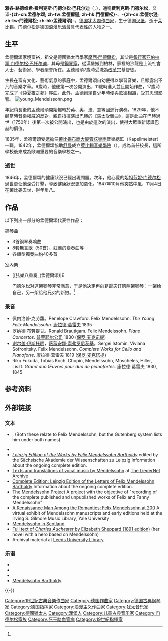 {{Multiple issues|
{{Expand language|en|time=2021-11-17|status=yes}}
{{Refimprove|time=2021-11-17T13:27:06+00:00}}
}}
{{noteTA
|G1=Music
|T=zh-cn:费利克斯·门德尔松·巴托尔迪; zh-tw:費利克斯·孟德爾頌·巴托爾迪; zh-hk:費利斯·孟德爾遜; 
}}
{{Infobox classical
| 中文名       = 费利克斯·门德尔松
| 画像         = Mendelssohn_Bartholdy.jpg
| 附注         =1839年的门德尔松，{{link-en|詹姆斯·沃伦·柴尔德|James Warren Childe}}所绘
| 原文名       = Jakob Ludwig Felix Mendelssohn Bartholdy         
| 国别         = {{flag|German Confederation}}    
| 出生日期     = {{birth date|1809|2|3}}
| 出生地       = {{flagicon|Hamburg}} [[漢堡漢薩自由市|漢堡漢薩自由市]]
| 逝世日期     = {{death date and age|1847|11|4|1809|2|3}}
| 逝世地       = {{flag|Kingdom of Saxony}}[[莱比锡|莱比锡]]
| 所属时期     = [[浪漫主义|浪漫主义]]
| 所属乐派     =
| 擅长作品类型 = [[交響曲|交响曲]]、[[协奏曲|协奏曲]]、[[管弦乐|管弦乐]]、[[清唱剧|清唱剧]]、[[室内乐|室内乐]]、钢琴独奏曲、[[艺术歌曲|艺术歌曲]]、[[合唱|合唱]]
| 代表作       = 五部交响曲，小提琴协奏曲，戏剧配乐《[[仲夏夜之梦_(门德尔松)|仲夏夜之梦]]》，赫布里底群岛（芬格尔山洞）序曲，清唱剧《圣保罗》、《[[以利亞_(孟德爾遜)|以利亚]]》，[[小提琴协奏曲_(门德尔松)|小提琴协奏曲]]，六部编号弦乐四重奏，两部钢琴三重奏，[[弦樂八重奏_(孟德爾頌)|弦乐八重奏]]，钢琴《[[無言歌|無言歌]]》八册
| 师从         = {{link-de|卡尔·弗里德里希·策尔特|Carl Friedrich Zelter|策尔特}}、[[伊格纳兹·莫谢莱斯|莫谢莱斯]]、[[约翰·尼波默克·胡梅尔|胡梅尔]]
| 学生         =
| 官方网站     =
}}

'''雅各·路德维希·费利克斯·门德尔松·巴托尔迪'''（{{lang-de|Jakob Ludwig Felix Mendelssohn Bartholdy}}，{{bd|1809年|2月3日|1847年|11月4日|catIdx=B}}），通稱'''费利克斯·门德尔松'''，又译'''-{zh-cn:孟德尔颂; zh-tw:孟德爾遜; zh-hk:門德爾松}-'''、'''-{zh-cn:孟德尔逊; zh-tw:門德爾松; zh-hk:孟德爾頌}-'''。[[德意志邦聯|德国]][[犹太裔|犹太裔]][[作曲家|作曲家]]，生于德国[[汉堡|汉堡]]，逝于[[莱比锡|莱比锡]]。门德尔松是德国[[浪漫乐派|浪漫乐派]]最具代表性的人物之一。

== 生平 ==
孟德爾頌家境富裕，祖父是德國猶太哲學家[[摩西·門德爾松|摩西·門德爾松]]，其父是[[銀行家|銀行家]][[亚伯拉罕·门德尔松·巴托尔迪|亚伯拉罕·门德尔松·巴托尔迪]]，其母是[[鋼琴家|鋼琴家]]，從漢堡搬到柏林，家裡的沙龍是上流社會人士、藝術家、學者聚會所在。孟德爾頌7歲時受洗為[[改革宗|改革宗]]基督徒。

生長在富有文化、藝術氣息的家庭中，孟德爾頌自幼便得以學習音樂，且顯露出不凡的音樂才華。9歲時，他便第一次公開演出，11歲時進入{{link-de|柏林聲樂學院|Sing-Akademie zu Berlin}}並且開始作曲，17歲時完成了《[[仲夏夜之梦_(门德尔松)|仲夏夜之夢]]》序曲。此外，孟德爾頌自少年時便與[[約翰·沃爾夫岡·馮·歌德|歌德]]相識，受其思想影響。
[[File:young_Mendelssohn.png|thumb]]

年紀稍長後的孟德爾頌開始輾轉於英、奧、法、意等國進行演奏。1829年，他不顧當時音樂權威的反對，親自指揮演出[[约翰·塞巴斯蒂安·巴赫|巴赫]]的《[[馬太受難曲|馬太受難曲]]》，這是此曲在巴赫過世（1750年）後第一次被公開演出，也是由於這次的演出，使得大眾重新認識巴赫的價值。

1835年，孟德爾頌受邀擔任[[萊比錫布商大廈管弦樂團|萊比錫布商大廈管弦樂團]]音樂總監（Kapellmeister）一職。1842年，孟德爾頌協助[[舒曼|舒曼]]成立[[萊比錫孟德爾頌音樂戲劇學院|萊比錫音樂學院]]（{{lang-de|Hochschule für Musik und Theater Leipzig}}），成為首任校長，這所學校後來成為歐洲重要的音樂學校之一。

=== 逝世 ===
1846年，孟德爾頌的健康狀況已經出現問題。次年，他心愛的姐姐[[范妮·门德尔松|范妮·门德尔松]]過世更让他深受打擊，導致健康狀況更加惡化。1847年10月他突然中風，11月4日在萊比錫去世，得年卅八。

== 作品 ==
{{main|门德尔松作品列表|Category:孟德爾遜作品}}
以下列出一部分的孟德爾頌代表性作品：

;鋼琴曲
* 3首鋼琴奏鳴曲
* 8套[[無言歌|無言歌]]（50首）、莊嚴的變奏曲等
* 各類型獨奏曲約40多首

;室內樂
* [[弦樂八重奏_(孟德爾頌)|E{{music]]，作品20，1825年
* D小調第1號鋼琴三重奏，作品49，1839年
* [[第2號鋼琴三重奏_(孟德爾遜)|C小調第2號鋼琴三重奏]]，作品66，1845年
* 六首弦樂四重奏
* 其他各類型作品如：弦樂五重奏、鋼琴四重奏

;管絃樂
{{div col|2}}
* 交響曲
** C小調第1號交響曲，作品11，1824年
** B{{music|flat}}大調第2號交響曲〈讚美頌〉，作品52，1840年
** A小調第3號交響曲〈蘇格蘭〉，作品56，1841-42年
** A大調第4號交響曲〈義大利〉，作于1831-1833年，1833年5月13日由伦敦爱乐协会首演，由其亲自指挥。由于他不断寻求重写，因此一生中都不允许发行该乐谱。（生後編入作品90）
** D小調第5號交響曲〈宗教改革〉，1830年（遺作，後編入作品107）
** 另外12首學生時期[[絃樂交響曲_(孟德爾遜)|絃樂交響曲]]及1首絃樂賦格曲

* [[序曲|序曲]]
** 《仲夏夜之夢》序曲，作品21，1826年
** 《芬格爾洞》序曲，作品26，1830-32年
** 《風平浪靜及一帆風順》序曲，作品27，1828年
** 《呂布拉》序曲，作品95，1839年

* [[協奏曲|協奏曲]]
** G小調第1號鋼琴協奏曲，作品25，1831年
** [[第2钢琴协奏曲_(门德尔松)|D小調第2號鋼琴協奏曲]]，作品40，1837年
** [[小提琴协奏曲_(门德尔松)|E小調小提琴協奏曲]]，作品64，1844年
** D小調小提琴協奏曲，1822年
** E大調第1號雙鋼琴協奏曲，1823年
** A{{music|flat}}大調第2號雙鋼琴協奏曲，1824年

* [[劇樂|劇樂]]
** 《[[仲夏夜之梦_(门德尔松)|仲夏夜之夢]]》劇樂，作品61，1842年
{{div col end}}

;聖樂
* [[神劇|神劇]]
** 《聖保羅》，作品36，1836年
** 《[[以利亞_(孟德爾遜)|以利亞]]》，作品70，1846年
** 《基督》，1846年（未完成遺作，後編入作品97。留下的片段有合唱〈有星要出於雅各〉，和一首男聲三重唱）
* 十多首《[[詩篇|詩篇]]》合唱曲

;歌曲
* 共52首不同類型的歌曲
* 〈[[乘著歌聲的翅膀|乘著歌聲的翅膀]]〉、〈威尼斯船歌〉等

== 評價 ==
门德尔松是难得的全能型天才，生前就被廣泛認可為當代作曲家第一人，更身兼钢琴家、指挥、作曲家、教师等多重身分，在短短38年的一生中创作极为丰富。门德尔松的作品富于诗意，曲式完美而严谨，清楚地运用[[管弦乐|管弦乐]]的色彩。他的《仲夏夜之梦序曲》为[[浪漫主義音樂|浪漫主义]]作曲家描绘[[神话|神话]]仙境提供了先例。此外，他独创了[[无言歌|无言歌]]的钢琴曲体裁，对于标题音乐和钢琴艺术的发展都有着巨大的启示价值。[[彪罗|彪罗]]曾称门德尔松为[[莫扎特|莫扎特]]之后最完美的[[曲式|曲式]]大师，他的审美趣味和创作天才都深刻的影响了后来的[[浪漫主義音樂|浪漫主義音樂]]。

承前所述，孟德爾頌是巴赫「再現」的重要推手，透過他的研究和推廣，社會大眾得以重新認識巴赫作品的嚴謹架構，以及當中虔誠的信仰價值，是音樂史上極為重要的一筆貢獻。

== 個人生活 ==
=== 家庭 ===
1837年，孟德爾頌与塞西尔·夏洛蒂·索菲亚·让雷诺（Cecile Charlotte Sophia Jeanrenaud）结婚，育有三子二女。

门德尔松的姐姐[[范妮·门德尔松|范妮·门德尔松]]（1805－1847）也是作曲家。

门德尔松的妹妹{{le|雷贝卡·门德尔松|Rebecka Mendelssohn}}（1811－1858），經由博物學家[[威廉·馮·洪堡|威廉·馮·洪堡]]（柏林洪堡大學的創辦人）的介紹，嫁給數學家[[約翰·彼得·古斯塔夫·勒熱納·狄利克雷|約翰·彼得·古斯塔夫·勒熱納·狄利克雷]]——現代函數的定義者。

== 乐器 ==
门德尔松在他的钢琴演奏中使用的是维也纳钢琴制造家[[康拉德·葛雷夫|康拉德·葛雷夫]]的乐器。1832年，他请阿洛伊斯·福斯（Aloys Fuchs）为他购买一架葛雷夫钢琴，并将其送到他在柏林的父母家中。<ref name=":0">{{Cite web|title=[PDF] Mendelssohn and His World by R. Todd {{!}} Perlego|url=https://www.perlego.com/book/735221/mendelssohn-and-his-world-pdf|access-date=2021-06-29|work=www.perlego.com|pages=287}}</ref> 门德尔松对这架钢琴非常满意，于是他决定再向葛雷夫订购两架钢琴：一架给自己，另一架给他兄弟的新娘。<ref name=":0" />

===录音===

* 佩内洛普·克劳馥。Penelope Crawford. Felix Mendelssohn. ''The Young Felix Mendelssohn.'' [[康拉德·葛雷夫|康拉德·葛雷夫]] 1835
* 罗纳德·布劳提甘。Ronald Brautigam. Felix Mendelssohn. ''Piano Concertos.'' [[普莱耶尔公司|普莱耶尔公司]] 1830 ([[保罗·麦克诺提|保罗·麦克诺提]])
* [[謝爾蓋·伊斯托明_(音樂家)|谢尔盖·伊斯托明]]，[[薇薇安娜·索夫罗尼茨基|薇薇安娜·索弗罗尼茨基]]。Sergei Istomin, Viviana Sofronitsky. Felix Mendelssohn. ''Complete Works for Cello and Pianoforte.'' 康拉德·葛雷夫 1819 ([[保罗·麦克诺提|保罗·麦克诺提]])
* Riko Fukuda, Tobias Koch. Chopin, Mendelssohn, Moscheles, Hiller, Liszt. ''Grand duo Œuvres pour duo de pianofortes.'' 康拉德·葛雷夫 1830, 1845

== 参考资料 ==
<references />
== 外部链接 ==
{{Commons category}}
{{Wikiquote}}
{{Wikisource author}}

===文本===
* {{Gutenberg author | id=Mendelssohn,+Felix | name=Felix Mendelssohn}}, {{Gutenberg author | id=Mendelssohn-Bartholdy,+Felix | name=Felix Mendelssohn-Bartholdy}} (Both these relate to Felix Mendelssohn, but the Gutenberg system lists him under both names).
* {{Internet Archive author |sname=Felix Mendelssohn}}
* [http://www.saw-leipzig.de/forschung/projekte/leipziger-ausgabe-der-werke-von-felix-mendelssohn-bartholdy ''Leipzig Edition of the Works by Felix Mendelssohn Bartholdy''] {{Wayback|url=http://www.saw-leipzig.de/forschung/projekte/leipziger-ausgabe-der-werke-von-felix-mendelssohn-bartholdy |date=20130206022606 }} edited by the Sächsische Akademie der Wissenschaften zu Leipzig {{in lang|de}} Information about the ongoing complete edition.
* [http://www.lieder.net/lieder/get_settings.html?ComposerId=5034 Texts and translations of vocal music by Mendelssohn] {{Wayback|url=http://www.lieder.net/lieder/get_settings.html?ComposerId=5034 |date=20210308064717 }} at [http://www.lieder.net The LiederNet Archive] {{Wayback|url=http://www.lieder.net/ |date=20210324093936 }}
* [http://www.uni-leipzig.de/~musik/web/index.php?main=institut&sub=briefausgabe Complete Edition: Leipzig Edition of the Letters of Felix Mendelssohn Bartholdy] {{Wayback|url=http://www.uni-leipzig.de/~musik/web/index.php?main=institut&sub=briefausgabe |date=20120326022138 }} {{in lang|de}} Information about the ongoing complete edition.
* [http://themendelssohnproject.org/ The Mendelssohn Project] {{Wayback|url=http://themendelssohnproject.org/ |date=20130203230113 }} A project with the objective of "recording of the complete published and unpublished works of Felix and Fanny Mendelssohn"
* [http://www.library.yale.edu/musiclib/exhibits/mendelssohn/mendelssohn.htm A Renaissance Man Among the Romantics: Felix Mendelssohn at 200] {{Wayback|url=http://www.library.yale.edu/musiclib/exhibits/mendelssohn/mendelssohn.htm |date=20130201064436 }} A virtual exhibit of Mendelssohn manuscripts and early editions held at the Irving S. Gilmore Music Library, Yale University
*[http://www.mendelssohninscotland.com Mendelssohn in Scotland] {{Wayback|url=http://www.mendelssohninscotland.com/ |date=20210504062652 }}
* [https://archive.org/stream/charlesaucheste02shepgoog/charlesaucheste02shepgoog_djvu.txt Full text of ''Charles Auchester'' by Elizabeth Sheppard (1891 edition)] (her novel with a hero based on Mendelssohn)
* Archival material at [https://library.leeds.ac.uk/special-collections-explore/439889 Leeds University Library] {{Wayback|url=https://library.leeds.ac.uk/special-collections-explore/439889 |date=20180128074638 }}

===乐谱===
* {{IMSLP|id=Mendelssohn, Felix}}
* {{MutopiaComposer|id=Mendelssohn-BartholdyF}}
* {{ChoralWiki}}
* [http://www.digital-collections.de/index.html?c=autoren_index&l=en&ab=Mendelssohn+Bartholdy%2C+Felix Mendelssohn Bartholdy] {{Wayback|url=http://www.digital-collections.de/index.html?c=autoren_index&l=en&ab=Mendelssohn+Bartholdy%2C+Felix |date=20160307234803 }}

{{-}}
{{浪漫主義}}
{{古典音樂作曲家}}

{{Authority control}}

{{DEFAULTSORT:Mendelssohn, Felix}}
[[Category:19世紀古典音樂作曲家|Category:19世紀古典音樂作曲家]]
[[Category:德国作曲家|Category:德国作曲家]]
[[Category:德国古典钢琴家|Category:德国古典钢琴家]]
[[Category:德国指挥家|Category:德国指挥家]]
[[Category:浪漫主义作曲家|Category:浪漫主义作曲家]]
[[Category:犹太音乐家|Category:犹太音乐家]]
[[Category:德國猶太人|Category:德國猶太人]]
[[Category:漢堡人|Category:漢堡人]]
[[Category:儿童古典音乐家|Category:儿童古典音乐家]]
[[Category:门德尔松家族|Category:门德尔松家族]]
[[Category:死于脑血管病|Category:死于脑血管病]]
[[Category:19世紀指揮家|Category:19世紀指揮家]]